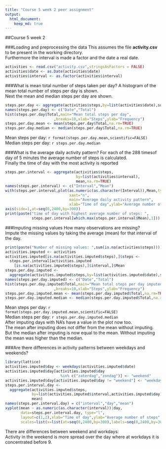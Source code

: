 ```yaml
---
title: "Course 5 week 2 peer assignment"
output:
  html_document:
    keep_md: true
---
```

##Course 5 week 2

###Loading and preprocessing the data
This assumes the file **activity.csv** to be present in the working directory.  
Furthermore the interval is made a factor and the date a real date.
```r
activities <- read.csv("activity.csv",stringsAsFactors = FALSE)
activities$date <- as.Date(activities$date)
activities$interval <- as.factor(activities$interval)
```

###What is mean total number of steps taken per day?
A histogram of the mean total number of steps per day is shown.  
Next the mean and median steps per day are shown.
```r
steps.per.day <- aggregate(activities$steps,by=list(activities$date),sum)
names(steps.per.day) <- c("Date","Total")
hist(steps.per.day$Total,main="Mean total steps per day",
                      ,breaks=10,xlab="Steps",ylab="Frequency")
steps.per.day.mean <- mean(steps.per.day$Total,na.rm=TRUE)
steps.per.day.median <- median(steps.per.day$Total,na.rm=TRUE)
```
Mean steps per day: `r format(steps.per.day.mean,scientific=FALSE)`  
Median steps per day: `r steps.per.day.median`

###What is the average daily activity pattern?
For each of the 288 timesof day of 5 minutes the average number of steps is calculated.  
Finally the time of day with the most activity is reported
```r
steps.per.interval <- aggregate(activities$steps,
                                by=list(activities$interval),
                                mean,na.rm=TRUE)
names(steps.per.interval) <- c("Interval","Mean")
with(steps.per.interval,plot(as.numeric(as.character(Interval)),Mean,type="l",
                             xaxt="n",
                             main="Average daily activity pattern",
                             xlab="Time of day",ylab="Average number of steps"))
axis(side=1,at=seq(0,2400,by=300))
print(paste("time of day with highest average number of steps: ",
            steps.per.interval[which.max(steps.per.interval$Mean),1]))
```

###Imputing missing values
How many observations are missing?  
Impute the missing values by taking the average (mean) for that interval of the day.
```r
print(paste("Number of missing values: ",sum(is.na(activities$steps))))
activities.imputed <- activities
activities.imputed[is.na(activities.imputed$steps),]$steps <- 
  steps.per.interval[activities.imputed
    [is.na(activities.imputed$steps),]$interval,]$Mean
steps.per.day.imputed <- 
  aggregate(activities.imputed$steps,by=list(activities.imputed$date),sum)
names(steps.per.day.imputed) <- c("Date","Total")
hist(steps.per.day.imputed$Total,main="Mean total steps per day imputed",
                      ,breaks=10,xlab="Steps",ylab="Frequency")
steps.per.day.imputed.mean <- mean(steps.per.day.imputed$Total,na.rm=TRUE)
steps.per.day.imputed.median <- median(steps.per.day.imputed$Total,na.rm=TRUE)
```
Mean steps per day: `r format(steps.per.day.imputed.mean,scientific=FALSE)`  
Median steps per day: `r steps.per.day.imputed.median`    
After imputing days with NA's have a value in the plot now too.  
The mean after imputing does not differ from the mean without imputing.  
But the median after imputing is now equal to the mean. Without imputing
the mean was higher than the median.  
  
###Are there differences in activity patterns between weekdays and weekends?

```r
library(lattice)
activities.imputed$day <- weekdays(activities.imputed$date)
activities.imputed$day[activities.imputed$day
                         %in% c("zaterdag","zondag")] <- "weekend"
activities.imputed$day[activities.imputed$day != "weekend"] <- "weekday"
steps.per.interval.day <- 
  aggregate(activities.imputed$steps,
            by=list(activities.imputed$interval,activities.imputed$day),
            mean)
names(steps.per.interval.day) = c("interval","day","mean")
xyplot(mean ~ as.numeric(as.character(interval))|day,
       data=steps.per.interval.day, type="l",
       layout=c(1,2),xlab="Time of day",ylab="Average number of steps",
       scales=list(x=list(at=seq(0,2400,by=300),labels=seq(0,2400,by=300))))
```
  
There are differences between weekend and workdays:  
Activity in the weekend is more spread over the day where at workdays it is concentrated before 9.